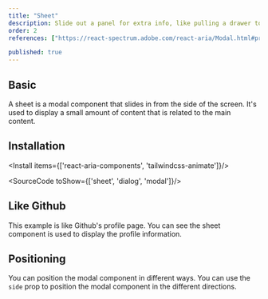 ```yaml
---
title: "Sheet"
description: Slide out a panel for extra info, like pulling a drawer to find more tools, perfect for additional context without leaving the page..
order: 2
references: ["https://react-spectrum.adobe.com/react-aria/Modal.html#props", "https://github.com/jamiebuilds/tailwindcss-animate"]

published: true
---
```


## Basic
A sheet is a modal component that slides in from the side of the screen. It's used to display a small amount of content that is related to the main content.
<How toUse="overlays/sheet-basic-demo" />

## Installation

<Install items={['react-aria-components', 'tailwindcss-animate']}/>

<SourceCode toShow={['sheet', 'dialog', 'modal']}/>


## Like Github
This example is like Github's profile page. You can see the sheet component is used to display the profile information.
<How toUse="overlays/sheet-menu-demo" />

## Positioning
You can position the modal component in different ways. You can use the `side` prop to position the modal component in the different directions.
<How toUse="overlays/sheet-demo" />
